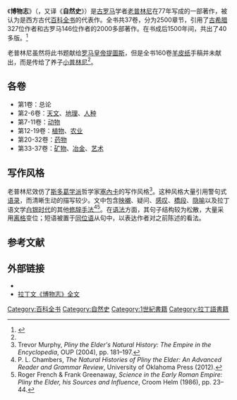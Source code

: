 {{Infobox book
| image = naturalishistoria.jpg
| caption = 1669年版《博物志》的[[扉页|扉页]]
}}
《'''博物志'''》（{{lang-la|''Naturalis Historia''}}，又译《'''自然史'''》）是[[古罗马|古罗马]]学者[[老普林尼|老普林尼]]在77年写成的一部著作，被认为是西方古代[[百科全书|百科全书]]的代表作。全书共37卷，分为2500章节，引用了[[古希腊|古希腊]]327位作者和古罗马146位作者的2000多部著作。在书成后1500年间，共出了40多版。<ref name="金常政">{{cite book| author = [[金常政|金常政]] | title = 百科全书的故事 | publisher = 北京图书馆出版社 | date = 2005-03 | location = 北京 | pages =11 | url = | doi = | id = | isbn = 7501326231 }}</ref>

老普林尼虽然将此书题献给[[羅馬皇帝|罗马皇帝]][[提圖斯|提圖斯]]，但是全书160卷[[羊皮纸|羊皮纸]]手稿并未献出，而是传给了养子[[小普林尼|小普林尼]]<ref name="金常政" />。

==各卷==
*第1卷：总论
*第2-6卷：[[天文|天文]]、[[地理|地理]]、[[人种|人种]]
*第7-11卷：[[动物|动物]]
*第12-19卷：[[植物|植物]]、[[农业|农业]]
*第20-32卷：[[药物|药物]]
*第33-37卷：[[矿物|矿物]]、[[冶金|冶金]]、[[艺术|艺术]]

==写作风格==
老普林尼效仿了[[斯多葛主義|斯多葛学派]]哲学家[[塞內卡|塞內卡]]的写作风格<ref>Trevor Murphy, ''Pliny the Elder's Natural History: The Empire in the Encyclopedia'', OUP (2004), pp. 181–197.</ref>。这种风格大量引用警句式[[语录|语录]]，而清晰生动的描写较少。文中包含[[映襯|映襯]]、疑问、[[感叹词|感叹]]、[[橋段|橋段]]、[[隐喻|隐喻]]以及拉丁语文学[[古典拉丁語|白银时代]]的其他[[風格主義|修辞手法]]<ref>P. L. Chambers, ''The Natural Histories of Pliny the Elder: An Advanced Reader and Grammar Review'', University of Oklahoma Press (2012).</ref><ref>Roger French & Frank Greenaway, ''Science in the Early Roman Empire: Pliny the Elder, his Sources and Influence'', Croom Helm (1986), pp. 23–44.</ref>。在[[语法|语法]]方面，其句子结构较为松散，大量采用[[离格|离格]]变位；短语被置于[[同位结构|同位语]]从句中，以表达作者对之前陈述的看法。

==参考文献==
<div class="references-small">
<references></references>
</div>

==外部链接==
{{wikisourcelang|la|Naturalis Historia|''Naturalis Historia''}}
*{{commons-inline|Naturalis Historia|博物志}}
*[http://penelope.uchicago.edu/Thayer/E/Roman/Texts/Pliny_the_Elder/home.html 拉丁文《博物志》全文]{{Wayback|url=http://penelope.uchicago.edu/Thayer/E/Roman/Texts/Pliny_the_Elder/home.html |date=20200122233910 }}
{{自然历史}}
{{Authority control}}
[[Category:百科全书|Category:百科全书]]
[[Category:自然史|Category:自然史]]
[[Category:1世紀書籍|Category:1世紀書籍]]
[[Category:拉丁語書籍|Category:拉丁語書籍]]